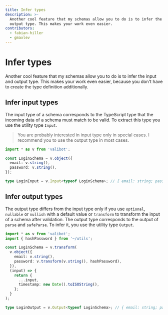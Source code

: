 ```yaml
---
title: Infer types
description: >-
  Another cool feature that my schemas allow you to do is to infer the input and
  output type. This makes your work even easier.
contributors:
  - fabian-hiller
  - gmaxlev
---
```



# Infer types

Another cool feature that my schemas allow you to do is to infer the input and output type. This makes your work even easier, because you don't have to create the type definition additionally.

## Infer input types

The input type of a schema corresponds to the TypeScript type that the incoming data of a schema must match to be valid. To extract this type you use the utility type <Link href="/api/Input/">`Input`</Link>.

> You are probably interested in input type only in special cases. I recommend you to use the output type in most cases.

```ts
import * as v from 'valibot';

const LoginSchema = v.object({
  email: v.string(),
  password: v.string(),
});

type LoginInput = v.Input<typeof LoginSchema>; // { email: string; password: string }
```

## Infer output types

The output type differs from the input type only if you use <Link href="/api/optional/">`optional`</Link>, <Link href="/api/nullable/">`nullable`</Link> or <Link href="/api/nullish/">`nullish`</Link> with a default value or <Link href="/api/transform/">`transform`</Link> to transform the input of a schema after validation. The output type corresponds to the output of <Link href="/api/parse/">`parse`</Link> and <Link href="/api/safeParse/">`safeParse`</Link>. To infer it, you use the utility type <Link href="/api/Output/">`Output`</Link>.

```ts
import * as v from 'valibot';
import { hashPassword } from '~/utils';

const LoginSchema = v.transform(
  v.object({
    email: v.string(),
    password: v.transform(v.string(), hashPassword),
  }),
  (input) => {
    return {
      ...input,
      timestamp: new Date().toISOString(),
    };
  }
);

type LoginOutput = v.Output<typeof LoginSchema>; // { email: string; password: string; timestamp: string }
```
